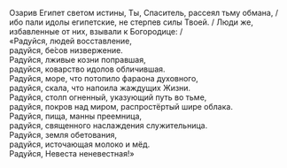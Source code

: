 Озарив Египет светом истины, Ты, Спаситель, рассеял тьму обмана, / ибо пали идолы египетские, не стерпев силы Твоей. / Люди же, избавленные от них, взывали к Богородице: /  
«Радуйся, людей восставление,  
радуйся, бе́сов низвержение.  
Радуйся, лживые козни поправшая,  
радуйся, коварство идолов обличившая.  
Радуйся, море, что потопило фараона духовного,  
радуйся, скала, что напоила жаждущих Жизни.  
Радуйся, столп огненный, указующий путь во тьме,  
радуйся, покров над миром, распростёртый шире облака.  
Радуйся, пища, манны преемница,  
радуйся, священного наслаждения служительница.  
Радуйся, земля обетования,  
радуйся, источающая молоко и мёд.  
Радуйся, Невеста неневестная!»
